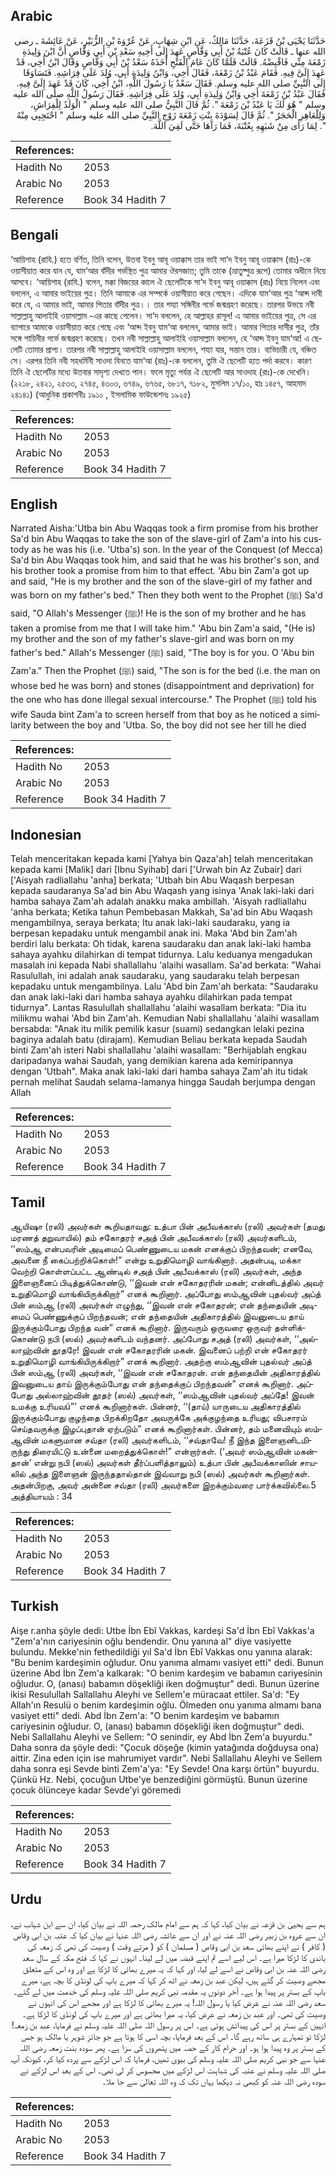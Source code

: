 ## Arabic


<div dir="rtl" lang="ar" style={{fontSize:'larger',backgroundColor:'#f8f9fa',padding:20}}>
حَدَّثَنَا يَحْيَى بْنُ قَزَعَةَ، حَدَّثَنَا مَالِكٌ، عَنِ ابْنِ شِهَابٍ، عَنْ عُرْوَةَ بْنِ الزُّبَيْرِ، عَنْ عَائِشَةَ ـ رضى الله عنها ـ قَالَتْ كَانَ عُتْبَةُ بْنُ أَبِي وَقَّاصٍ عَهِدَ إِلَى أَخِيهِ سَعْدِ بْنِ أَبِي وَقَّاصٍ أَنَّ ابْنَ وَلِيدَةِ زَمْعَةَ مِنِّي فَاقْبِضْهُ‏.‏ قَالَتْ فَلَمَّا كَانَ عَامَ الْفَتْحِ أَخَذَهُ سَعْدُ بْنُ أَبِي وَقَّاصٍ وَقَالَ ابْنُ أَخِي، قَدْ عَهِدَ إِلَىَّ فِيهِ‏.‏ فَقَامَ عَبْدُ بْنُ زَمْعَةَ، فَقَالَ أَخِي، وَابْنُ وَلِيدَةِ أَبِي، وُلِدَ عَلَى فِرَاشِهِ‏.‏ فَتَسَاوَقَا إِلَى النَّبِيِّ صلى الله عليه وسلم‏.‏ فَقَالَ سَعْدٌ يَا رَسُولَ اللَّهِ، ابْنُ أَخِي، كَانَ قَدْ عَهِدَ إِلَىَّ فِيهِ‏.‏ فَقَالَ عَبْدُ بْنُ زَمْعَةَ أَخِي وَابْنُ وَلِيدَةِ أَبِي، وُلِدَ عَلَى فِرَاشِهِ‏.‏ فَقَالَ رَسُولُ اللَّهِ صلى الله عليه وسلم ‏"‏ هُوَ لَكَ يَا عَبْدُ بْنَ زَمْعَةَ ‏"‏‏.‏ ثُمَّ قَالَ النَّبِيُّ صلى الله عليه وسلم ‏"‏ الْوَلَدُ لِلْفِرَاشِ، وَلِلْعَاهِرِ الْحَجَرُ ‏"‏‏.‏ ثُمَّ قَالَ لِسَوْدَةَ بِنْتِ زَمْعَةَ زَوْجِ النَّبِيِّ صلى الله عليه وسلم ‏"‏ احْتَجِبِي مِنْهُ ‏"‏‏.‏ لِمَا رَأَى مِنْ شَبَهِهِ بِعُتْبَةَ، فَمَا رَآهَا حَتَّى لَقِيَ اللَّهَ‏.‏
</div>
<div style={{backgroundColor:'#f8f9fa',padding:20, marginBottom: 10}}><table> <thead> <tr> <th>References:</th> <th></th> </tr> </thead> <tbody><tr><td>Hadith No</td><td>2053</td></tr><tr><td>Arabic No</td><td>2053</td></tr><tr><td>Reference</td><td>Book 34 Hadith 7</td></tr></tbody></table></div>

## Bengali


<div dir="ltr" lang="bn" style={{fontSize:'larger',backgroundColor:'#f8f9fa',padding:20}}>
‘আয়িশাহ (রাযি.) হতে বর্ণিত, তিনি বলেন, উতবা ইবনু আবূ ওয়াক্কাস তার ভাই সা‘দ ইবনু আবূ ওয়াক্কাস (রাঃ)-কে ওয়াসীয়াত করে যান যে, যাম‘আর বাঁদীর গর্ভস্থিত পুত্র আমার ঔরসজাত; তুমি তাকে (ভ্রাতুষ্পুত্র রূপে) তোমার অধীনে নিয়ে আসবে। ‘আয়িশাহ (রাযি.) বলেন, মক্কা বিজয়ের কালে ঐ ছেলেটিকে সা‘দ ইবনু আবূ ওয়াক্কাস (রাঃ) নিয়ে নিলেন এবং বললেন, এ আমার ভাইয়ের পুত্র। তিনি আমাকে এর সম্পর্কে ওয়াসীয়াত করে গেছেন। এদিকে যাম‘আর পুত্র ‘আব্দ দাবী করে যে, এ আমার ভাই, আমার পিতার বাঁদীর পুত্র।। তার শয্যা সঙ্গিনীর গর্ভে জন্মগ্রহণ করেছে। তারপর উভয়ে নবী সাল্লাল্লাহু আলাইহি ওয়াসাল্লাম -এর কাছে গেলেন। সা‘দ বললেন, হে আল্লাহর রাসূল! এ আমার ভাইয়ের পুত্র, সে এর ব্যাপারে আমাকে ওয়াসীয়াত করে গেছে এবং ‘আব্দ ইবনু যাম‘আ বললেন, আমার ভাই। আমার পিতার দাসীর পুত্র, তাঁর সঙ্গে শায়িনীর গর্ভে জন্মগ্রহণ করেছে। তখন নবী সাল্লাল্লাহু আলাইহি ওয়াসাল্লাম বললেন, হে ‘আব্দ ইবনু যাম‘আ! এ ছেলেটি তোমার প্রাপ্য। তারপর নবী সাল্লাল্লাহু আলাইহি ওয়াসাল্লাম বললেন, শয্যা যার, সন্তান তার। ব্যভিচারী যে, বঞ্চিত সে। এরপর তিনি নবী সহধর্মিনী সাওদা বিনতে যাম‘আ (রাঃ)-কে বললেন, তুমি ঐ ছেলেটি হতে পর্দা করবে। কারণ তিনি ঐ ছেলেটির মধ্যে উতবার সাদৃশ্য দেখতে পান। ফলে মৃত্যু পর্যন্ত ঐ ছেলেটি আর সাওদাহ (রাঃ)-কে দেখেনি। (২২১৮, ২৪২১, ২৫৩৩, ২৭৪৫, ৪৩০৩, ৬৭৪৯, ৬৭৬৫, ৬৮১৭, ৭১৮২, মুসলিম ১৭/১০, হাঃ ১৪৫৭, আহমাদ ২৪১৪১) (আধুনিক প্রকাশনীঃ ১৯১০ , ইসলামিক ফাউন্ডেশনঃ ১৯২৫)
</div>
<div style={{backgroundColor:'#f8f9fa',padding:20, marginBottom: 10}}><table> <thead> <tr> <th>References:</th> <th></th> </tr> </thead> <tbody><tr><td>Hadith No</td><td>2053</td></tr><tr><td>Arabic No</td><td>2053</td></tr><tr><td>Reference</td><td>Book 34 Hadith 7</td></tr></tbody></table></div>

## English


<div dir="ltr" lang="en" style={{fontSize:'larger',backgroundColor:'#f8f9fa',padding:20}}>
Narrated Aisha:'Utba bin Abu Waqqas took a firm promise from his brother Sa'd bin Abu Waqqas to take the son of the slave-girl of Zam'a into his custody as he was his (i.e. 'Utba's) son. In the year of the Conquest (of Mecca) Sa'd bin Abu Waqqas took him, and said that he was his brother's son, and his brother took a promise from him to that effect. 'Abu bin Zam'a got up and said, "He is my brother and the son of the slave-girl of my father and was born on my father's bed." Then they both went to the Prophet (ﷺ) Sa'd said, "O Allah's Messenger (ﷺ)! He is the son of my brother and he has taken a promise from me that I will take him." 'Abu bin Zam'a said, "(He is) my brother and the son of my father's slave-girl and was born on my father's bed." Allah's Messenger (ﷺ) said, "The boy is for you. O 'Abu bin Zam'a." Then the Prophet (ﷺ) said, "The son is for the bed (i.e. the man on whose bed he was born) and stones (disappointment and deprivation) for the one who has done illegal sexual intercourse." The Prophet (ﷺ) told his wife Sauda bint Zam'a to screen herself from that boy as he noticed a similarity between the boy and 'Utba. So, the boy did not see her till he died
</div>
<div style={{backgroundColor:'#f8f9fa',padding:20, marginBottom: 10}}><table> <thead> <tr> <th>References:</th> <th></th> </tr> </thead> <tbody><tr><td>Hadith No</td><td>2053</td></tr><tr><td>Arabic No</td><td>2053</td></tr><tr><td>Reference</td><td>Book 34 Hadith 7</td></tr></tbody></table></div>

## Indonesian


<div dir="ltr" lang="id" style={{fontSize:'larger',backgroundColor:'#f8f9fa',padding:20}}>
Telah menceritakan kepada kami [Yahya bin Qaza'ah] telah menceritakan kepada kami [Malik] dari [Ibnu Syihab] dari ['Urwah bin Az Zubair] dari ['Aisyah radliallahu 'anha] berkata; 'Utbah bin Abu Waqash berpesan kepada saudaranya Sa'ad bin Abu Waqash yang isinya 'Anak laki-laki dari hamba sahaya Zam'ah adalah anakku maka ambillah. 'Aisyah radliallahu 'anha berkata; Ketika tahun Pembebasan Makkah, Sa'ad bin Abu Waqash mengambilnya, seraya berkata; Itu anak laki-laki saudaraku, yang ia berpesan kepadaku untuk mengambil anak ini. Maka 'Abd bin Zam'ah berdiri lalu berkata: Oh tidak, karena saudaraku dan anak laki-laki hamba sahaya ayahku dilahirkan di tempat tidurnya. Lalu keduanya mengadukan masalah ini kepada Nabi shallallahu 'alaihi wasallam. Sa'ad berkata: "Wahai Rasulullah, ini adalah anak saudaraku, yang saudaraku telah berpesan kepadaku untuk mengambilnya. Lalu 'Abd bin Zam'ah berkata: "Saudaraku dan anak laki-laki dari hamba sahaya ayahku dilahirkan pada tempat tidurnya". Lantas Rasulullah shallallahu 'alaihi wasallam berkata: "Dia itu milikmu wahai 'Abd bin Zam'ah. Kemudian Nabi shallallahu 'alaihi wasallam bersabda: "Anak itu milik pemilik kasur (suami) sedangkan lelaki pezina baginya adalah batu (dirajam). Kemudian Beliau berkata kepada Saudah binti Zam'ah isteri Nabi shallallahu 'alaihi wasallam: "Berhijablah engkau daripadanya wahai Saudah, yang demikian karena ada kemiripannya dengan 'Utbah". Maka anak laki-laki dari hamba sahaya Zam'ah itu tidak pernah melihat Saudah selama-lamanya hingga Saudah berjumpa dengan Allah
</div>
<div style={{backgroundColor:'#f8f9fa',padding:20, marginBottom: 10}}><table> <thead> <tr> <th>References:</th> <th></th> </tr> </thead> <tbody><tr><td>Hadith No</td><td>2053</td></tr><tr><td>Arabic No</td><td>2053</td></tr><tr><td>Reference</td><td>Book 34 Hadith 7</td></tr></tbody></table></div>

## Tamil


<div dir="ltr" lang="ta" style={{fontSize:'larger',backgroundColor:'#f8f9fa',padding:20}}>
ஆயிஷா (ரலி) அவர்கள் கூறியதாவது: உத்பா பின் அபீவக்காஸ் (ரலி) அவர்கள் (தமது மரணத் தறுவாயில்) தம் சகோதரர் சஅத் பின் அபீவக்காஸ் (ரலி) அவர்களிடம், ‘‘ஸம்ஆ என்பவரின் அடிமைப் பெண்ணுடைய மகன் எனக்குப் பிறந்தவன்; எனவே, அவனை நீ கைப்பற்றிக்கொள்!” என்று உறுதிமொழி வாங்கினார். அதன்படி, மக்கா வெற்றி கொள்ளப்பட்ட ஆண்டில் சஅத் பின் அபீவக்காஸ் (ரலி) அவர்கள், அந்த இளைஞனைப் பிடித்துக்கொண்டு, ‘‘இவன் என் சகோதரரின் மகன்; என்னிடத்தில் அவர் உறுதிமொழி வாங்கியிருக்கிறார்” எனக் கூறினார். அப்போது ஸம்ஆவின் புதல்வர் அப்த் பின் ஸம்ஆ (ரலி) அவர்கள் எழுந்து, ‘‘இவன் என் சகோதரன்; என் தந்தையின் அடிமைப் பெண்ணுக்குப் பிறந்தவன்; என் தந்தையின் அதிகாரத்தில் இவனுடைய தாய் இருக்கும்போது பிறந்த வன்” எனக் கூறினார். இருவரும் ஒருவரை ஒருவர் தள்ளிக்கொண்டு நபி (ஸல்) அவர்களிடம் வந்தனர். அப்போது சஅத் (ரலி) அவர்கள், ‘‘அல்லாஹ்வின் தூதரே! இவன் என் சகோதரரின் மகன். இவனைப் பற்றி என் சகோதரர் உறுதிமொழி வாங்கியிருக்கிறார்” எனக் கூறினார். அதற்கு ஸம்ஆவின் புதல்வர் அப்த் பின் ஸம்ஆ (ரலி) அவர்கள், ‘‘இவன் என் சகோதரன். என் தந்தையின் அதிகாரத்தில் இவனுடைய தாய் இருக்கும்போது என் தந்தைக்குப் பிறந்தவன்” எனக் கூறினார். அப்போது அல்லாஹ்வின் தூதர் (ஸல்) அவர்கள், ‘‘ஸம்ஆவின் புதல்வர் அப்தே! இவன் உமக்கு உரியவú”’ எனக் கூறினார்கள். பின்னர், ‘‘(தாய்) யாருடைய அதிகாரத்தில் இருக்கும்போது குழந்தை பிறக்கிறதோ அவருக்கே அக்குழந்தை உரியது; விபசாரம் செய்தவருக்கு இழப்புதான் ஏற்படும்” எனக் கூறினார்கள். பின்னர், தம் மனைவியும் ஸம்ஆவின் மகளுமான சவ்தா (ரலி) அவர்களிடம், ‘‘சவ்தாவே! நீ இந்த இளைஞனிடமிருந்து திரையிட்டு உன்னை மறைத்துக்கொள்!” என்றார்கள். (‘அவர் ஸம்ஆவின் மகன்தான்’ என்று நபி (ஸல்) அவர்கள் தீர்ப்பளித்தாலும்) உத்பா பின் அபீவக்காஸின் சாயலில் அந்த இளைஞன் இருந்ததால்தான் இவ்வாறு நபி (ஸல்) அவர்கள் கூறினார்கள். அதன்பிறகு, அவர் அன்னை சவ்தா (ரலி) அவர்களை இறக்கும்வரை பார்க்கவில்லை.5 அத்தியாயம் : 34
</div>
<div style={{backgroundColor:'#f8f9fa',padding:20, marginBottom: 10}}><table> <thead> <tr> <th>References:</th> <th></th> </tr> </thead> <tbody><tr><td>Hadith No</td><td>2053</td></tr><tr><td>Arabic No</td><td>2053</td></tr><tr><td>Reference</td><td>Book 34 Hadith 7</td></tr></tbody></table></div>

## Turkish


<div dir="ltr" lang="tr" style={{fontSize:'larger',backgroundColor:'#f8f9fa',padding:20}}>
Aişe r.anha şöyle dedi: Utbe İbn Ebî Vakkas, kardeşi Sa'd İbn Ebî Vakkas'a "Zem'a'nın cariyesinin oğlu bendendir. Onu yanına al" diye vasiyette bulundu. Mekke'nin fethedildiği yıl Sa'd İbn Ebî Vakkas onu yanına alarak: "Bu benim kardeşimin oğludur. Onu yanıma almamı vasiyet etti" dedi. Bunun üzerine Abd İbn Zem'a kalkarak: "O benim kardeşim ve babamın ca­riyesinin oğludur. O, (anası) babamın döşekliği iken doğmuştur" dedi. Bunun üzerine ikisi Resulullah Sallallahu Aleyhi ve Sellem'e müracaat ettiler. Sa'd: "Ey Allah'ın Resulü o benim kardeşimin oğlu. Ölmeden onu yanıma almamı bana vasiyet etti" dedi. Abd İbn Zem'a: "O benim kardeşim ve babamın cariyesinin oğludur. O, (anası) babamın döşekliği iken doğmuştur" dedi. Nebi Sallallahu Aleyhi ve Sellem: "O senindir, ey Abd İbn Zem'a buyurdu." Daha sonra da şöyle dedi: "Çocuk döşeğe (kimin yatağında doğduysa ona) aittir. Zina eden için ise mahrumiyet vardır". Nebi Sallallahu Aleyhi ve Sellem daha sonra eşi Sevde binti Zem'a'ya: "Ey Sevde! Ona karşı örtün" buyurdu. Çünkü Hz. Nebi, çocuğun Utbe'ye benzediğini görmüştü. Bunun üzerine çocuk ölünceye kadar Sevde'yi göreme­di
</div>
<div style={{backgroundColor:'#f8f9fa',padding:20, marginBottom: 10}}><table> <thead> <tr> <th>References:</th> <th></th> </tr> </thead> <tbody><tr><td>Hadith No</td><td>2053</td></tr><tr><td>Arabic No</td><td>2053</td></tr><tr><td>Reference</td><td>Book 34 Hadith 7</td></tr></tbody></table></div>

## Urdu


<div dir="rtl" lang="ur" style={{fontSize:'larger',backgroundColor:'#f8f9fa',padding:20}}>
ہم سے یحییٰ بن قزعہ نے بیان کیا، کہا کہ ہم سے امام مالک رحمہ اللہ نے بیان کیا، ان سے ابن شہاب نے، ان سے عروہ بن زبیر رضی اللہ عنہ نے اور ان سے عائشہ رضی اللہ عنہا نے بیان کیا کہ عتبہ بن ابی وقاص ( کافر ) نے اپنے بھائی سعد بن ابی وقاص ( مسلمان ) کو ( مرتے وقت ) وصیت کی تھی کہ زمعہ کی باندی کا لڑکا میرا ہے۔ اس لیے اسے تم اپنے قبضہ میں لے لینا۔ انہوں نے کہا کہ فتح مکہ کے سال سعد رضی اللہ عنہ بن ابی وقاص نے اسے لے لیا، اور کہا کہ یہ میرے بھائی کا لڑکا ہے اور وہ اس کے متعلق مجھے وصیت کر گئے ہیں، لیکن عبد بن زمعہ نے اٹھ کر کہا کہ میرے باپ کی لونڈی کا بچہ ہے، میرے باپ کے بستر پر پیدا ہوا ہے۔ آخر دونوں یہ مقدمہ نبی کریم صلی اللہ علیہ وسلم کی خدمت میں لے گئے۔ سعد رضی اللہ عنہ نے عرض کیا یا رسول اللہ! یہ میرے بھائی کا لڑکا ہے اور مجھے اس کی انہوں نے وصیت کی تھی۔ اور عبد بن زمعہ نے عرض کیا، یہ میرا بھائی ہے اور میرے باپ کی لونڈی کا لڑکا ہے۔ انہیں کے بستر پر اس کی پیدائش ہوئی ہے۔ اس پر رسول اللہ صلی اللہ علیہ وسلم نے فرمایا، عبد بن زمعہ! لڑکا تو تمہارے ہی ساتھ رہے گا۔ اس کے بعد فرمایا، بچہ اسی کا ہوتا ہے جو جائز شوہر یا مالک ہو جس کے بستر پر وہ پیدا ہوا ہو۔ اور حرام کار کے حصہ میں پتھروں کی سزا ہے۔ پھر سودہ بنت زمعہ رضی اللہ عنہا سے جو نبی کریم صلی اللہ علیہ وسلم کی بیوی تھیں، فرمایا کہ اس لڑکے سے پردہ کیا کر، کیونکہ آپ صلی اللہ علیہ وسلم نے عتبہ کی شباہت اس لڑکے میں محسوس کر لی تھی۔ اس کے بعد اس لڑکے نے سودہ رضی اللہ عنہ کو کبھی نہ دیکھا یہاں تک کہ وہ اللہ تعالیٰ سے جا ملا۔
</div>
<div style={{backgroundColor:'#f8f9fa',padding:20, marginBottom: 10}}><table> <thead> <tr> <th>References:</th> <th></th> </tr> </thead> <tbody><tr><td>Hadith No</td><td>2053</td></tr><tr><td>Arabic No</td><td>2053</td></tr><tr><td>Reference</td><td>Book 34 Hadith 7</td></tr></tbody></table></div>